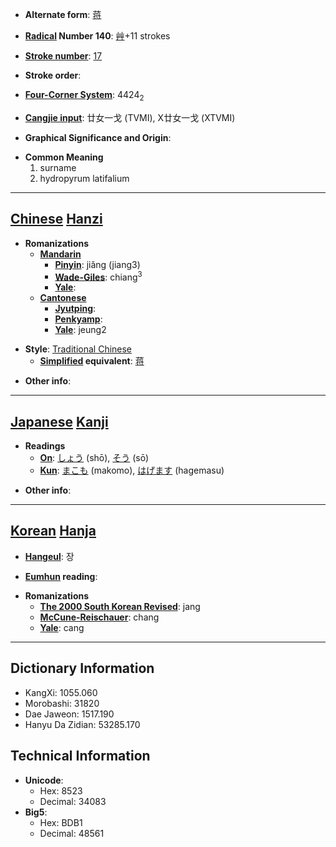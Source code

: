* '''Alternate form''': [[蒋]]

* '''[[Wiktionary:Chinese radical index| Radical]] Number 140''': [[Wiktionary:Chinese radical index 艸|艸]]+11 strokes

* '''[[Wiktionary:Chinese total strokes index|Stroke number]]''': [[Wiktionary:Chinese total strokes index 17|17]]

* '''Stroke order''': 

* '''[[Wiktionary:Chinese four corner index|Four-Corner System]]''': 4424<sub>2</sub>

* '''[[Wiktionary:Chinese Cangjie index|Cangjie input]]''': 廿女一戈 (TVMI), X廿女一戈 (XTVMI)

* '''Graphical Significance and Origin''': 

* '''Common Meaning'''
*#surname
*# hydropyrum latifalium


----

== [[Chinese]] [[Hanzi]] ==

* '''Romanizations'''
** '''[[Mandarin]]'''
*** '''[[Pinyin]]''': jiǎng (jiang3)
*** '''[[Wade-Giles]]''': chiang<sup>3</sup>
*** '''[[Yale]]''': 
** '''[[Cantonese]]'''
*** '''[[Jyutping]]''':
*** '''[[Penkyamp]]''': 
*** '''[[Yale]]''': jeung2

* '''Style''': [[Traditional Chinese]] 
** '''[[Simplified Chinese|Simplified]] equivalent''': [[蒋]]

* '''Other info''': 

----

== [[Japanese]] [[Kanji]] ==

* '''Readings'''
** '''[[On]]''': [[しょう]] (shō), [[そう]] (sō)
** '''[[Kun]]''': [[まこも]] (makomo), [[はげます]] (hagemasu)

* '''Other info''':  

----

== [[Korean]] [[Hanja]] ==

* '''[[Hangeul]]''': 장

* '''[[Eumhun]] reading''': 

* '''Romanizations'''
** '''[[The 2000 South Korean Revised Romanization|The 2000 South Korean Revised]]''': jang
** '''[[McCune-Reischauer]]''': chang
** '''[[Yale]]''': cang

----

== Dictionary Information ==

* KangXi: 1055.060
* Morobashi: 31820
* Dae Jaweon: 1517.190
* Hanyu Da Zidian: 53285.170

== Technical Information ==

* '''Unicode''':
** Hex: 8523
** Decimal: 34083
* '''Big5''':
** Hex: BDB1
** Decimal: 48561